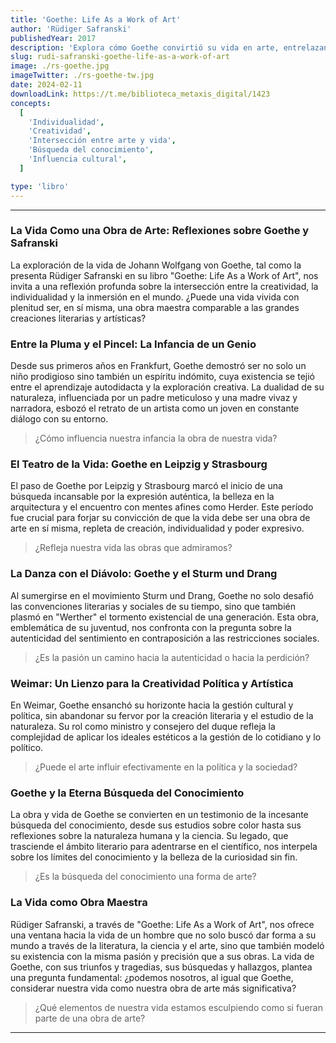 ```yaml
---
title: 'Goethe: Life As a Work of Art'
author: 'Rüdiger Safranski'
publishedYear: 2017
description: 'Explora cómo Goethe convirtió su vida en arte, entrelazando creatividad, pasión y conocimiento, y su impacto perdurable en cultura y pensamiento.'
slug: rudi-safranski-goethe-life-as-a-work-of-art
image: ./rs-goethe.jpg
imageTwitter: ./rs-goethe-tw.jpg
date: 2024-02-11
downloadLink: https://t.me/biblioteca_metaxis_digital/1423
concepts:
  [
    'Individualidad',
    'Creatividad',
    'Intersección entre arte y vida',
    'Búsqueda del conocimiento',
    'Influencia cultural',
  ]

type: 'libro'
---
```


---

### La Vida Como una Obra de Arte: Reflexiones sobre Goethe y Safranski

La exploración de la vida de Johann Wolfgang von Goethe, tal como la presenta Rüdiger Safranski en su libro "Goethe: Life As a Work of Art", nos invita a una reflexión profunda sobre la intersección entre la creatividad, la individualidad y la inmersión en el mundo. ¿Puede una vida vivida con plenitud ser, en sí misma, una obra maestra comparable a las grandes creaciones literarias y artísticas?

### Entre la Pluma y el Pincel: La Infancia de un Genio

Desde sus primeros años en Frankfurt, Goethe demostró ser no solo un niño prodigioso sino también un espíritu indómito, cuya existencia se tejió entre el aprendizaje autodidacta y la exploración creativa. La dualidad de su naturaleza, influenciada por un padre meticuloso y una madre vivaz y narradora, esbozó el retrato de un artista como un joven en constante diálogo con su entorno.

> ¿Cómo influencia nuestra infancia la obra de nuestra vida?

### El Teatro de la Vida: Goethe en Leipzig y Strasbourg

El paso de Goethe por Leipzig y Strasbourg marcó el inicio de una búsqueda incansable por la expresión auténtica, la belleza en la arquitectura y el encuentro con mentes afines como Herder. Este período fue crucial para forjar su convicción de que la vida debe ser una obra de arte en sí misma, repleta de creación, individualidad y poder expresivo.

> ¿Refleja nuestra vida las obras que admiramos?

### La Danza con el Diávolo: Goethe y el Sturm und Drang

Al sumergirse en el movimiento Sturm und Drang, Goethe no solo desafió las convenciones literarias y sociales de su tiempo, sino que también plasmó en "Werther" el tormento existencial de una generación. Esta obra, emblemática de su juventud, nos confronta con la pregunta sobre la autenticidad del sentimiento en contraposición a las restricciones sociales.

> ¿Es la pasión un camino hacia la autenticidad o hacia la perdición?

### Weimar: Un Lienzo para la Creatividad Política y Artística

En Weimar, Goethe ensanchó su horizonte hacia la gestión cultural y política, sin abandonar su fervor por la creación literaria y el estudio de la naturaleza. Su rol como ministro y consejero del duque refleja la complejidad de aplicar los ideales estéticos a la gestión de lo cotidiano y lo político.

> ¿Puede el arte influir efectivamente en la política y la sociedad?

### Goethe y la Eterna Búsqueda del Conocimiento

La obra y vida de Goethe se convierten en un testimonio de la incesante búsqueda del conocimiento, desde sus estudios sobre color hasta sus reflexiones sobre la naturaleza humana y la ciencia. Su legado, que trasciende el ámbito literario para adentrarse en el científico, nos interpela sobre los límites del conocimiento y la belleza de la curiosidad sin fin.

> ¿Es la búsqueda del conocimiento una forma de arte?

### La Vida como Obra Maestra

Rüdiger Safranski, a través de "Goethe: Life As a Work of Art", nos ofrece una ventana hacia la vida de un hombre que no solo buscó dar forma a su mundo a través de la literatura, la ciencia y el arte, sino que también modeló su existencia con la misma pasión y precisión que a sus obras. La vida de Goethe, con sus triunfos y tragedias, sus búsquedas y hallazgos, plantea una pregunta fundamental: ¿podemos nosotros, al igual que Goethe, considerar nuestra vida como nuestra obra de arte más significativa?

> ¿Qué elementos de nuestra vida estamos esculpiendo como si fueran parte de una obra de arte?

---
